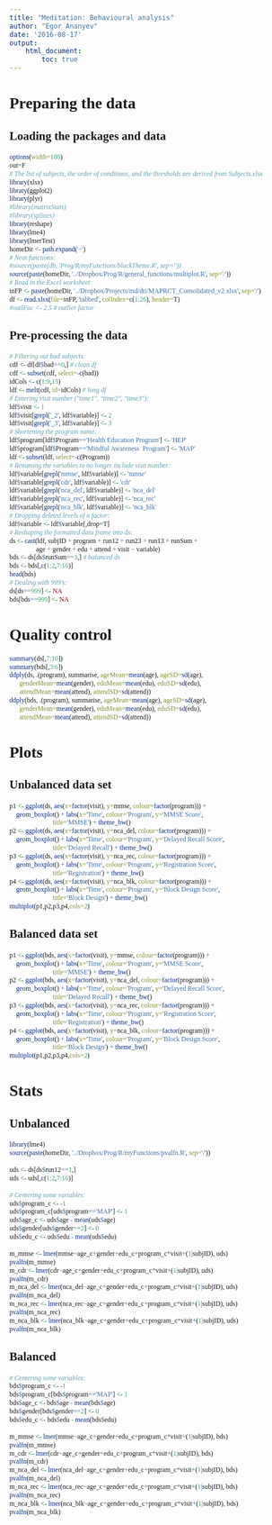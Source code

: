 ---
title: "Meditation: Behavioural analysis"
author: "Egor Ananyev"
date: '2016-08-17'
output:
    html_document:
        toc: true
---

<style type="text/css">
body, td{
  font-family: Cambria;
}
code.r{
  font-family: Inconsolata;
}
</style>

# Preparing the data

## Loading the packages and data
```{r set-options, message=F, warning=F}
options(width=108)
out=F
# The list of subjects, the order of conditions, and the thresholds are derived from Subjects.xlsx
library(xlsx)
library(ggplot2)
library(plyr)
#library(matrixStats)
#library(splines)
library(reshape)
library(lme4)
library(lmerTest)
homeDir <- path.expand('~')
# Neat functions:
#source(paste(db, 'Prog/R/myFunctions/blackTheme.R', sep=''))
source(paste(homeDir, '../Dropbox/Prog/R/general_functions/multiplot.R', sep='/'))
# Read in the Excel worksheet:
inFP <- paste(homeDir, '../Dropbox/Projects/md/dti/MAPRCT_Consolidated_v2.xlsx', sep='/')
df <- read.xlsx(file=inFP, 'tabbed', colIndex=c(1:26), header=T)
#outlFac <- 2.5 # outlier factor
```

## Pre-processing the data
```{r}
# Filtering out bad subjects:
cdf <- df[df$bad==0,] # clean df
cdf <- subset(cdf, select=-c(bad))
idCols <- c(1:9,15)
ldf <- melt(cdf, id=idCols) # long df
# Entering visit number ("time1", "time2", "time3"):
ldf$visit <- 1
ldf$visit[grepl('_2', ldf$variable)] <- 2
ldf$visit[grepl('_3', ldf$variable)] <- 3
# Shortening the program name:
ldf$program[ldf$Program=='Health Education Program'] <- 'HEP'
ldf$program[ldf$Program=='Mindful Awareness  Program'] <- 'MAP'
ldf <- subset(ldf, select=-c(Program))
# Renaming the variables to no longer include visit number:
ldf$variable[grepl('mmse', ldf$variable)] <- 'mmse'
ldf$variable[grepl('cdr', ldf$variable)] <- 'cdr'
ldf$variable[grepl('nca_del', ldf$variable)] <- 'nca_del'
ldf$variable[grepl('nca_rec', ldf$variable)] <- 'nca_rec'
ldf$variable[grepl('nca_blk', ldf$variable)] <- 'nca_blk'
# Dropping deleted levels of a factor:
ldf$variable <- ldf$variable[,drop=T]
# Reshaping the formatted data frame into ds:
ds <- cast(ldf, subjID + program + run12 + run23 + run13 + runSum +
                age + gender + edu + attend + visit ~ variable)
bds <- ds[ds$runSum==3,] # balanced ds
bds <- bds[,c(1:2,7:16)]
head(bds)
# Dealing with 999's:
ds[ds==999] <- NA
bds[bds==999] <- NA
```

# Quality control
```{r, fig.height=3, fig.width=4}
summary(ds[,7:10])
summary(bds[,3:6])
ddply(ds, .(program), summarise, ageMean=mean(age), ageSD=sd(age),
      genderMean=mean(gender), eduMean=mean(edu), eduSD=sd(edu),
      attendMean=mean(attend), attendSD=sd(attend))
ddply(bds, .(program), summarise, ageMean=mean(age), ageSD=sd(age),
      genderMean=mean(gender), eduMean=mean(edu), eduSD=sd(edu),
      attendMean=mean(attend), attendSD=sd(attend))
```

# Plots

## Unbalanced data set
```{r, fig.height=6, fig.width=8}
p1 <- ggplot(ds, aes(x=factor(visit), y=mmse, colour=factor(program))) +  
    geom_boxplot() + labs(x='Time', colour='Program', y='MMSE Score',
                          title='MMSE') + theme_bw()
p2 <- ggplot(ds, aes(x=factor(visit), y=nca_del, colour=factor(program))) +  
    geom_boxplot() + labs(x='Time', colour='Program', y='Delayed Recall Score',
                          title='Delayed Recall') + theme_bw()
p3 <- ggplot(ds, aes(x=factor(visit), y=nca_rec, colour=factor(program))) +  
    geom_boxplot() + labs(x='Time', colour='Program', y='Registration Score',
                          title='Registration') + theme_bw()
p4 <- ggplot(ds, aes(x=factor(visit), y=nca_blk, colour=factor(program))) +  
    geom_boxplot() + labs(x='Time', colour='Program', y='Block Design Score',
                          title='Block Design') + theme_bw()
multiplot(p1,p2,p3,p4,cols=2)
```

## Balanced data set
```{r, fig.height=6, fig.width=8}
p1 <- ggplot(bds, aes(x=factor(visit), y=mmse, colour=factor(program))) +  
    geom_boxplot() + labs(x='Time', colour='Program', y='MMSE Score',
                          title='MMSE') + theme_bw()
p2 <- ggplot(bds, aes(x=factor(visit), y=nca_del, colour=factor(program))) +  
    geom_boxplot() + labs(x='Time', colour='Program', y='Delayed Recall Score',
                          title='Delayed Recall') + theme_bw()
p3 <- ggplot(bds, aes(x=factor(visit), y=nca_rec, colour=factor(program))) +  
    geom_boxplot() + labs(x='Time', colour='Program', y='Registration Score',
                          title='Registration') + theme_bw()
p4 <- ggplot(bds, aes(x=factor(visit), y=nca_blk, colour=factor(program))) +  
    geom_boxplot() + labs(x='Time', colour='Program', y='Block Design Score',
                          title='Block Design') + theme_bw()
multiplot(p1,p2,p3,p4,cols=2)
```

# Stats

## Unbalanced
```{r}
library(lme4)
source(paste(homeDir, '../Dropbox/Prog/R/myFunctions/pvalfn.R', sep='/'))

uds <- ds[ds$run12==1,]
uds <- uds[,c(1:2,7:16)]

# Centering some variables:
uds$program_c <- -1
uds$program_c[uds$program=='MAP'] <- 1
uds$age_c <- uds$age - mean(uds$age)
uds$gender[uds$gender==2] <- 0
uds$edu_c <- uds$edu - mean(uds$edu)

m_mmse <- lmer(mmse~age_c+gender+edu_c+program_c*visit+(1|subjID), uds)
pvalfn(m_mmse)
m_cdr <- lmer(cdr~age_c+gender+edu_c+program_c*visit+(1|subjID), uds)
pvalfn(m_cdr)
m_nca_del <- lmer(nca_del~age_c+gender+edu_c+program_c*visit+(1|subjID), uds)
pvalfn(m_nca_del)
m_nca_rec <- lmer(nca_rec~age_c+gender+edu_c+program_c*visit+(1|subjID), uds)
pvalfn(m_nca_rec)
m_nca_blk <- lmer(nca_blk~age_c+gender+edu_c+program_c*visit+(1|subjID), uds)
pvalfn(m_nca_blk)
```

## Balanced
```{r}
# Centering some variables:
bds$program_c <- -1
bds$program_c[bds$program=='MAP'] <- 1
bds$age_c <- bds$age - mean(bds$age)
bds$gender[bds$gender==2] <- 0
bds$edu_c <- bds$edu - mean(bds$edu)

m_mmse <- lmer(mmse~age_c+gender+edu_c+program_c*visit+(1|subjID), bds)
pvalfn(m_mmse)
m_cdr <- lmer(cdr~age_c+gender+edu_c+program_c*visit+(1|subjID), bds)
pvalfn(m_cdr)
m_nca_del <- lmer(nca_del~age_c+gender+edu_c+program_c*visit+(1|subjID), bds)
pvalfn(m_nca_del)
m_nca_rec <- lmer(nca_rec~age_c+gender+edu_c+program_c*visit+(1|subjID), bds)
pvalfn(m_nca_rec)
m_nca_blk <- lmer(nca_blk~age_c+gender+edu_c+program_c*visit+(1|subjID), bds)
pvalfn(m_nca_blk)
```
